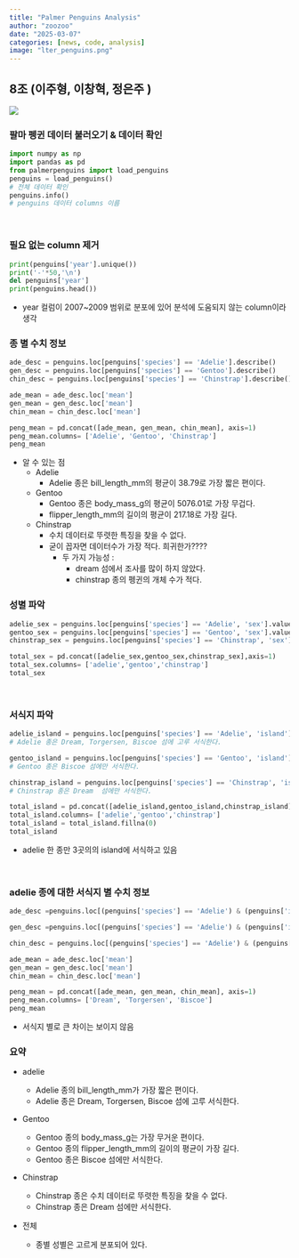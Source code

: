 ```yaml
---
title: "Palmer Penguins Analysis"
author: "zoozoo"
date: "2025-03-07"
categories: [news, code, analysis]
image: "lter_penguins.png"
---
```




## 8조 (이주형, 이창혁, 정은주 )
![](https://allisonhorst.github.io/palmerpenguins/reference/figures/lter_penguins.png)

### 팔마 펭귄 데이터 불러오기 & 데이터 확인
```python
import numpy as np 
import pandas as pd 
from palmerpenguins import load_penguins
penguins = load_penguins()
# 전체 데이터 확인
penguins.info()
# penguins 데이터 columns 이름
```
<br>

### 필요 없는 column 제거
```python
print(penguins['year'].unique())
print('-'*50,'\n')
del penguins['year']
print(penguins.head())
```
* year 컬럼이 2007~2009 범위로 분포에 있어 분석에 도움되지 않는 column이라 생각
<br>

### 종 별 수치 정보
```python
ade_desc = penguins.loc[penguins['species'] == 'Adelie'].describe()
gen_desc = penguins.loc[penguins['species'] == 'Gentoo'].describe()
chin_desc = penguins.loc[penguins['species'] == 'Chinstrap'].describe()

ade_mean = ade_desc.loc['mean']
gen_mean = gen_desc.loc['mean']
chin_mean = chin_desc.loc['mean']

peng_mean = pd.concat([ade_mean, gen_mean, chin_mean], axis=1)
peng_mean.columns= ['Adelie', 'Gentoo', 'Chinstrap']
peng_mean

```
- 알 수 있는 점
    - Adelie
        - Adelie 종은 bill_length_mm의 평균이 38.79로 가장 짧은 편이다. 
    - Gentoo
        - Gentoo 종은 body_mass_g의 평균이 5076.01로 가장 무겁다.
        - flipper_length_mm의 길이의 평균이 217.18로 가장 길다. 
    - Chinstrap
        - 수치 데이터로 뚜렷한 특징을 찾을 수 없다. 
        - 굳이 꼽자면 데이터수가 가장 적다. 희귀한가????
            - 두 가지 가능성 : 
                - dream 섬에서 조사를 많이 하지 않았다. 
                - chinstrap 종의 펭귄의 개체 수가 적다. 
<br>

### 성별 파악
```python
adelie_sex = penguins.loc[penguins['species'] == 'Adelie', 'sex'].value_counts()
gentoo_sex = penguins.loc[penguins['species'] == 'Gentoo', 'sex'].value_counts()
chinstrap_sex = penguins.loc[penguins['species'] == 'Chinstrap', 'sex'].value_counts()

total_sex = pd.concat([adelie_sex,gentoo_sex,chinstrap_sex],axis=1)
total_sex.columns= ['adelie','gentoo','chinstrap']
total_sex
```
<br>

### 서식지 파악
```python
adelie_island = penguins.loc[penguins['species'] == 'Adelie', 'island'].value_counts()
# Adelie 종은 Dream, Torgersen, Biscoe 섬에 고루 서식한다.

gentoo_island = penguins.loc[penguins['species'] == 'Gentoo', 'island'].value_counts()
# Gentoo 종은 Biscoe 섬에만 서식한다.

chinstrap_island = penguins.loc[penguins['species'] == 'Chinstrap', 'island'].value_counts()
# Chinstrap 종은 Dream  섬에만 서식한다.

total_island = pd.concat([adelie_island,gentoo_island,chinstrap_island],axis=1)
total_island.columns= ['adelie','gentoo','chinstrap']
total_island = total_island.fillna(0)
total_island
```
- adelie 한 종만 3곳의의 island에 서식하고 있음 

<br>

### adelie 종에 대한 서식지 별 수치 정보 
```python
ade_desc =penguins.loc[(penguins['species'] == 'Adelie') & (penguins['island']=='Dream')].describe()

gen_desc =penguins.loc[(penguins['species'] == 'Adelie') & (penguins['island']=='Torgersen')].describe()

chin_desc = penguins.loc[(penguins['species'] == 'Adelie') & (penguins['island']=='Biscoe')].describe()

ade_mean = ade_desc.loc['mean']
gen_mean = gen_desc.loc['mean']
chin_mean = chin_desc.loc['mean']

peng_mean = pd.concat([ade_mean, gen_mean, chin_mean], axis=1)
peng_mean.columns= ['Dream', 'Torgersen', 'Biscoe']
peng_mean
```
- 서식지 별로 큰 차이는 보이지 않음
<br>

### 요약
- adelie
    - Adelie 종의 bill_length_mm가 가장 짧은 편이다. 
    - Adelie 종은 Dream, Torgersen, Biscoe 섬에 고루 서식한다.

- Gentoo

    - Gentoo 종의 body_mass_g는 가장 무거운 편이다.
    - Gentoo 종의 flipper_length_mm의 길이의 평균이 가장 길다. 
    - Gentoo 종은 Biscoe 섬에만 서식한다.

- Chinstrap
    -  Chinstrap 종은 수치 데이터로 뚜렷한 특징을 찾을 수 없다. 
    -  Chinstrap 종은 Dream  섬에만 서식한다.

- 전체
    - 종별 성별은 고르게 분포되어 있다.